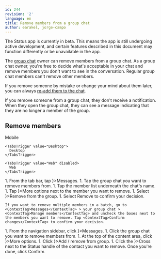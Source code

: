 ```yaml
---
id: 244
revision: '2'
language: en
title: Remove members from a group chat
author: earakel, jorge-campo
---
```


<Admonition type="beta" status="Status app is currently in beta stage">
  The Status app is currently in beta. This means the app is still undergoing active development, and certain features described in this document may function differently or be unavailable in the app.
</Admonition>

The [group chat](./understand-group-chats.mdx) owner can remove members from a group chat. As a group chat owner, you're free to decide what's acceptable in your chat and remove members you don't want to see in the conversation. Regular group chat members can't remove other members.

If you remove someone by mistake or change your mind about them later, you can always [re-add them to the chat](./add-members-to-a-group-chat.mdx).

<Admonition type="info">
  If you remove someone from a group chat, they don't receive a notification. When they open the group chat, they can see a message indicating that they are no longer a member of the group.
</Admonition>

## Remove members

<Tabs defaultValue="Mobile">
  <TabsList size={32}>
    <TabsTrigger value="Mobile">
      Mobile
    </TabsTrigger>

    <TabsTrigger value="Desktop">
      Desktop
    </TabsTrigger>

    <TabsTrigger value="Web" disabled>
      Web
    </TabsTrigger>
  </TabsList>

  <TabsContent value="Mobile">
    1. From the tab bar, tap <ContextTag icon={<MessengerIcon />}>Messages</ContextTag>.
    1. Tap the group chat you want to remove members from.
    1. Tap the member list underneath the chat's name.
    1. Tap <ContextTag icon={<OptionsIcon />}>More options</ContextTag> next to the member you want to remove.
    1. Select <ContextTag icon={<AddUserIcon />}>Remove from the group</ContextTag>.
    1. Select <ContextTag>Remove</ContextTag> to confirm your decision.

    If you want to remove multiple members in a batch, go to <ContextTag>Messages</ContextTag> > your group chat > <ContextTag>Manage members</ContextTag> and uncheck the boxes next to the members you want to remove. Tap <ContextTag>Confirm changes</ContextTag> to confirm your decision.
  </TabsContent>

  <TabsContent value="Desktop">
    1. From the navigation sidebar, click <ContextTag icon={<ChatDesktopIcon />}>Messages</ContextTag>.
    1. Click the group chat you want to remove members from.
    1. At the top of the content area, click <ContextTag icon={<MoreDesktopIcon />}>More options</ContextTag>.
    1. Click <ContextTag icon={<GroupChatDesktopIcon />}>Add / remove from group</ContextTag>.
    1. Click the <ContextTag icon={<CloseDesktopIcon />}>Cross</ContextTag> next to the Status handle of the contact you want to remove. Once you're done, click <ContextTag>Confirm</ContextTag>.
  </TabsContent>
</Tabs>
